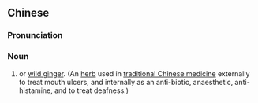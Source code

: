 {{also|细辛}}
==Chinese==
{{zh-forms|s=细辛}}

===Pronunciation===
{{zh-pron
|m=xìxīn
|mn=sè-sin/sòe-sin
|cat=n
}}

===Noun===
{{zh-noun}}

# {{taxlink|Asarum sieboldii|species|noshow=1}} or [[wild ginger]]. (An [[herb]] used in [[traditional Chinese medicine]] externally to treat mouth ulcers, and internally as an anti-biotic, anaesthetic, anti-histamine, and to treat deafness.)